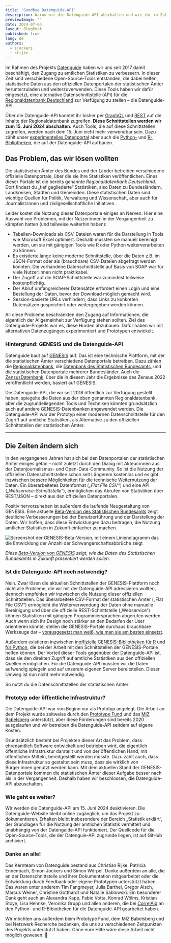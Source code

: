 ```yaml
---
title: 'Goodbye Datenguide-API'
description: Warum wir die Datenguide-API abschalten und wie ihr in Zukunft auf die Daten der Regionalstatistik zugreifen könnt
previewImage: ''
date: 2024-07-04
layout: BlogPost
published: true
lang: de
authors:
  - sjockers
  - crijke
---
```



Im Rahmen des Projekts [Datenguide](/) haben wir uns seit 2017 damit beschäftigt, den Zugang zu amtlichen Statistiken zu verbessern. In dieser Zeit sind verschiedene Open-Source-Tools entstanden, die dabei helfen, statistische Daten aus den offiziellen Datenportalen der statistischen Ämter herunterzuladen und weiterzuverwenden. Diese Tools haben wir dafür eingesetzt, eine alternative Datenschnittstelle (API) für die [Regionaldatenbank Deutschland](https://www.regionalstatistik.de/genesis/online/) zur Verfügung zu stellen – die Datenguide-API.

Über die Datenguide-API konntet ihr bisher per [GraphQL](https://github.com/datenguide/api) und [REST](https://datengui.de/docs/rest) auf die Inhalte der Regionaldatenbank zugreifen. **Diese Schnittstellen werden wir zum 15. Juni 2024 abschalten.** Auch Tools, die auf diese Schnittstellen zugreifen, werden nach dem 15. Juni nicht mehr verwendbar sein. Dazu zählt unser [experimentelles Datenportal](/statistiken) aber auch die [Python-](https://datenguidepy.readthedocs.io/en/latest/) und [R-Bibliotheken](https://github.com/CorrelAid/datenguideR), die auf der Datenguide-API aufbauen.

## Das Problem, das wir lösen wollten

Die statistischen Ämter des Bundes und der Länder betreiben verschiedene offizielle Datenportale, über die sie ihre Statistiken veröffentlichen. Eines dieser Portale ist die bereits genannte _Regionaldatenbank Deutschland_. Dort findest du „tief gegliederte“ Statistiken, also Daten zu Bundesländern, Landkreisen, Städten und Gemeinden. Diese statistischen Daten sind wichtige Quellen für Politik, Verwaltung und Wissenschaft, aber auch für Journalist:innen und zivilgesellschaftliche Initiativen.

Leider kostet die Nutzung dieser Datenportale einiges an Nerven. Hier eine Auswahl von Problemen, mit der Nutzer:innen in der Vergangenheit zu kämpfen hatten (und teilweise weiterhin haben):

- Tabellen-Downloads als CSV-Dateien waren für die Darstellung in Tools wie Microsoft Excel optimiert. Deshalb mussten sie manuell bereinigt werden, um sie mit gängigen Tools wie R oder Python weiterverarbeiten zu können.
- Es existierte lange keine moderne Schnittstelle, über die Daten z.B. im JSON-Format oder als (brauchbare) CSV-Dateien abgefragt werden könnten. Die vorhandene Datenschnittstelle auf Basis von SOAP war für viele Nutzer:innen nicht praktikabel.
- Der Zugriff auf die SOAP-Schnittstelle war zumindest teilweise kostenpflichtig.
- Der Abruf umfangreicherer Datensätze erfordert einen Login und eine Bestellung der Daten, bevor der Download möglich gemacht wird.
- Session-basierte URLs verhindern, dass Links zu konkreten Datensätzen gespeichert oder weitergegeben werden können.

All diese Probleme beschränkten den Zugang auf Informationen, die eigentlich der Allgemeinheit zur Verfügung stehen sollten. Ziel des Datenguide-Projekts war es, diese Hürden abzubauen. Dafür haben wir mit alternativen Datenzugängen experimentiert und Prototypen entwickelt.

<div style={{ borderRadius: '5px', background: '#f5f5f5', padding: '0.5em 1.5em', margin: '1em 0' }}>

### Hintergrund: GENESIS und die Datenguide-API

Datenguide baut auf [GENESIS](<https://de.wikipedia.org/wiki/GENESIS_(Statistik)>) auf. Das ist eine technische Plattform, mit der die statistischen Ämter verschiedene Datenportale betreiben. Dazu zählen die [Regionaldatenbank](https://www.regionalstatistik.de/), die [Datenbank des Statistischen Bundesamts](https://www-genesis.destatis.de/), und die statistischen Datenportale mehrerer Bundesländer. Auch die [ZensusDatenbank](https://ergebnisse2011.zensus2022.de/datenbank/online/), über die in diesem Jahr die Ergebnisse des Zensus 2022 veröffentlicht werden, basiert auf GENESIS.

Die Datenguide-API, die wir seit 2018 öffentlich zur Verfügung gestellt haben, spiegelte die Daten aus der oben genannten Regionaldatenbank, aber die zugrundeliegenden Tools und Techniken könnten grundsätzlich auch auf andere GENESIS-Datenbanken angewendet werden. Die Datenguide-API war der Prototyp einer modernen Datenschnittstelle für den Zugriff auf amtliche Statistiken, als Alternative zu den offiziellen Schnittstellen der statistischen Ämter.

</div>

---

## Die Zeiten ändern sich

In den vergangenen Jahren hat sich bei den Datenportalen der statistischen Ämter einiges getan – nicht zuletzt durch den Dialog mit Akteur:innen aus der Datenjournalismus- und Open-Data-Community. So ist die Nutzung der offiziellen Datenschnittstellen schon seit Längerem kostenlos und es gibt inzwischen bessere Möglichkeiten für die technische Weiternutzung der Daten. Ein überarbeitetes Datenformat (_„Flat File CSV“_) und eine API (_„Webservice-Schnittstelle“_), ermöglichen das Abrufen von Statistiken über REST/JSON – direkt aus den offiziellen Datenportalen.

Positiv hervorzuheben ist außerdem die laufende Neugestaltung von GENESIS. Eine aktuelle [Beta-Version des Statistischen Bundesamts](https://www-genesis.destatis.de/datenbank/beta/) zeigt deutliche Verbesserungen bei der Benutzerführung und der Darstellung der Daten. Wir hoffen, dass diese Entwicklungen dazu beitragen, die Nutzung amtlicher Statistiken in Zukunft einfacher zu machen.

![Screenshot der GENESIS-Beta-Version, mit einem Liniendiagramm das die Entwicklung der Anzahl der Schwangerschaftsabbrüche zeigt](./genesis-beta.png)

_Diese [Beta-Version von GENESIS](https://www-genesis.destatis.de/datenbank/beta/statistic/23311/table/23311-0002/chart/line) zeigt, wie die Daten des Statistischen Bundesamts in Zukunft präsentiert werden sollen._

### Ist die Datenguide-API noch notwendig?

Nein. Zwar lösen die aktuellen Schnittstellen der GENESIS-Plattform noch nicht alle Probleme, die wir mit der Datenguide-API adressieren wollten, dennoch empfehlen wir inzwischen die Nutzung dieser offiziellen Schnittstellen. Das überarbeitete CSV-Format der statistischen Ämter („Flat File CSV“) ermöglicht die Weiterverwendung der Daten ohne manuelle Bereinigung und über die offizielle REST-Schnittstelle („Webservice“) können Statistiken mit gängigen Programmiersprachen abgerufen werden. Auch wenn sich ihr Design noch stärker an den Bedarfen der User orientieren könnte, stellen die GENESIS-Portale durchaus brauchbare Werkzeuge dar – [vorausgesetzt man weiß, wie man sie am besten einsetzt](../genesis).

Außerdem existieren inzwischen [inoffizielle GENESIS-Bibliotheken für R](https://github.com/CorrelAid/restatis) und [für Python](https://github.com/CorrelAid/pystatis), die bei der Arbeit mit den Schnittstellen der GENESIS-Portale helfen können. Der Vorteil dieser Tools gegenüber der Datenguide-API ist, dass sie den direkten Zugriff auf amtliche Statistiken aus den offiziellen Quellen ermöglichen. Für die Datenguide-API mussten wir die Daten aufwendig spiegeln und auf unserem eigenen Server bereitstellen. Dieser Umweg ist nun nicht mehr notwendig.

<ArrowLink href="../genesis">
  So nutzt du die Datenschnittstellen der statistischen Ämter
</ArrowLink>

### Prototyp oder öffentliche Infrastruktur?

Die Datenguide-API war von Beginn nur als Prototyp angelegt. Die Arbeit an dem Projekt wurde zeitweise durch den [Prototype Fund](https://prototypefund.de/) und das [MIZ Babelsberg](https://www.miz-babelsberg.de/) unterstützt, aber diese Förderungen sind bereits 2020 ausgelaufen und wir betreiben die Datenguide-API seitdem auf eigene Kosten.

Grundsätzlich besteht bei Projekten dieser Art das Problem, dass ehrenamtlich Software entwickelt und betrieben wird, die eigentlich öffentliche Infrastruktur darstellt und von der öffentlichen Hand, mit öffentlichen Mitteln, bereitgestellt werden müsste. Dazu zählt auch, dass diese Infrastruktur so gestaltet sein muss, dass sie wirklich von Bürger:innen genutzt werden kann. Mit dem aktuellen Stand der GENESIS-Datenportale kommen die statistischen Ämter dieser Aufgabe besser nach als in der Vergangenheit. Deshalb haben wir beschlossen, die Datenguide-API abzuschalten.

### Wie geht es weiter?

Wir werden die Datenguide-API am 15. Juni 2024 deaktivieren. Die Datenguide-Website bleibt online zugänglich, um das Projekt zu dokumentieren. Erhalten bleibt insbesondere der Bereich „Statistik erklärt“, der Grundlagen für die Nutzung der amtlichen Statistik vermittelt und unabhängig von der Datenguide-API funktioniert. Der Quellcode für die Open-Source-Tools, die der Datenguie-API zugrunde liegen, ist auf GitHub archiviert.

### Danke an alle!

Das Kernteam von Datenguide bestand aus Christian Rijke, Patricia Ennenbach, Simon Jockers und Simon Wörpel. Danke außerdem an alle, die an der Datenschnittstelle und ihrer Dokumentation mitgearbeitet oder die Entwicklung durch Feedback oder eigene Prototypen unterstützt haben. Das waren unter anderem Tim Fangmeyer, Julia Barthel, Gregor Aisch, Marcus Weiner, Christine Gotthardt und Natalie Sablowski. Ein besonderer Dank geht auch an Alexandra Kapp, Fabio Votta, Konrad Wölms, Kristian Stoye, Lisa Hehnke, Veronika Grupp und allen anderen, die bei [CorrelAid](https://www.correlaid.org/) an den Python- und R-Bibiotheken für die Datenguide-API gearbeitet haben.

Wir möchten uns außerdem beim Prototype Fund, dem MIZ Babelsberg und bei Netzwerk Recherche bedanken, die uns zu verschiedenen Zeitpunkten des Projekts unterstützt haben. Ohne eure Hilfe wäre diese Arbeit nicht möglich gewesen. 💛
